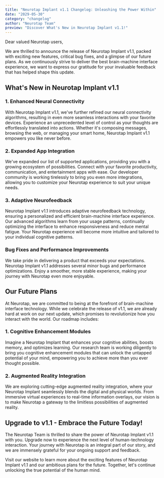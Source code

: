 ```yaml
---
title: "Neurotap Implant v1.1 Changelog: Unleashing the Power Within"
date: "2029-05-30"
category: "changelog"
author: "Neurotap Team"
preview: "Discover What's New in Neurotap Implant v1.1!"
---
```


Dear valued Neurotap users,

We are thrilled to announce the release of Neurotap Implant v1.1, packed with exciting new features, critical bug fixes, and a glimpse of our future plans. As we continuously strive to deliver the best brain-machine interface experience, we want to express our gratitude for your invaluable feedback that has helped shape this update.

## What's New in Neurotap Implant v1.1

### 1. Enhanced Neural Connectivity

With Neurotap Implant v1.1, we've further refined our neural connectivity algorithms, resulting in even more seamless interactions with your favorite devices. Experience an unprecedented level of control as your thoughts are effortlessly translated into actions. Whether it's composing messages, browsing the web, or managing your smart home, Neurotap Implant v1.1 empowers you like never before.

### 2. Expanded App Integration

We've expanded our list of supported applications, providing you with a growing ecosystem of possibilities. Connect with your favorite productivity, communication, and entertainment apps with ease. Our developer community is working tirelessly to bring you even more integrations, allowing you to customize your Neurotap experience to suit your unique needs.

### 3. Adaptive Neurofeedback

Neurotap Implant v1.1 introduces adaptive neurofeedback technology, ensuring a personalized and efficient brain-machine interface experience. Our advanced algorithms learn from your usage patterns, continually optimizing the interface to enhance responsiveness and reduce mental fatigue. Your Neurotap experience will become more intuitive and tailored to your individual cognitive patterns.

### Bug Fixes and Performance Improvements

We take pride in delivering a product that exceeds your expectations. Neurotap Implant v1.1 addresses several minor bugs and performance optimizations. Enjoy a smoother, more stable experience, making your journey with Neurotap even more enjoyable.

## Our Future Plans

At Neurotap, we are committed to being at the forefront of brain-machine interface technology. While we celebrate the release of v1.1, we are already hard at work on our next update, which promises to revolutionize how you interact with the world. Our roadmap includes:

### 1. Cognitive Enhancement Modules

Imagine a Neurotap Implant that enhances your cognitive abilities, boosts memory, and optimizes learning. Our research team is working diligently to bring you cognitive enhancement modules that can unlock the untapped potential of your mind, empowering you to achieve more than you ever thought possible.

### 2. Augmented Reality Integration

We are exploring cutting-edge augmented reality integration, where your Neurotap Implant seamlessly blends the digital and physical worlds. From immersive virtual experiences to real-time information overlays, our vision is to make Neurotap a gateway to the limitless possibilities of augmented reality.

## Upgrade to v1.1 - Embrace the Future Today!

The Neurotap Team is thrilled to share the power of Neurotap Implant v1.1 with you. Upgrade now to experience the next level of human-technology interaction. Your journey with Neurotap is an integral part of our story, and we are immensely grateful for your ongoing support and feedback.

Visit our website to learn more about the exciting features of Neurotap Implant v1.1 and our ambitious plans for the future. Together, let's continue unlocking the true potential of the human mind.
